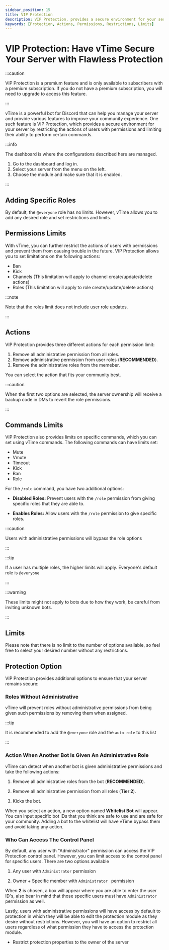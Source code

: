 ```yaml
---
sidebar_position: 15
title: VIP Protection
description: VIP Protection, provides a secure environment for your server by restricting the actions of users with permissions and limiting their ability to perform certain commands and actions.
keywords: [Protection, Actions, Permissions, Restrictions, Limits]
---
```


# VIP Protection: Have vTime Secure Your Server with Flawless Protection

:::caution

VIP Protection is a premium feature and is only available to subscribers with a premium subscription. If you do not have a premium subscription, you will need to upgrade to access this feature.

:::

vTime is a powerful bot for Discord that can help you manage your server and provide various features to improve your community experience. One such feature is VIP Protection, which provides a secure environment for your server by restricting the actions of users with permissions and limiting their ability to perform certain commands.

:::info

The dashboard is where the configurations described here are managed.

1. Go to the dashboard and log in.
2. Select your server from the menu on the left.
3. Choose the module and make sure that it is enabled.

:::

## Adding Specific Roles

By default, the `@everyone` role has no limits. However, vTime allows you to add any desired role and set restrictions and limits.

## Permissions Limits

With vTime, you can further restrict the actions of users with permissions and prevent them from causing trouble in the future. VIP Protection allows you to set limitations on the following actions:

- Ban
- Kick
- Channels (This limitation will apply to channel create/update/delete actions)
- Roles (This limitation will apply to role create/update/delete actions)

:::note

Note that the roles limit does not include user role updates.

:::

## Actions

VIP Protection provides three different actions for each permission limit:

1. Remove all administrative permission from all roles.
2. Remove administrative permission from user roles (**RECOMMENDED**).
3. Remove the administrative roles from the memeber.

You can select the action that fits your community best.

:::caution

When the first two options are selected, the server ownership will receive a backup code in DMs to revert the role permissions.

:::

## Commands Limits

VIP Protection also provides limits on specific commands, which you can set using vTime commands. The following commands can have limits set:

- Mute
- Vmute
- Timeout
- Kick
- Ban
- Role

For the `/role` command, you have two additional options:

- **Disabled Roles:** Prevent users with the `/role` permission from giving specific roles that they are able to.

- **Enables Roles:** Allow users with the `/role` permission to give specific roles.

:::caution

Users with administrative permissions will bypass the role options

:::

:::tip

If a user has multiple roles, the higher limits will apply. Everyone's default role is `@everyone`

:::

:::warning

These limits might not apply to bots due to how they work, be careful from inviting unknown bots.

:::

## Limits

Please note that there is no limit to the number of options available, so feel free to select your desired number without any restrictions.

## Protection Option

VIP Protection provides additional options to ensure that your server remains secure:

### Roles Without Administrative

vTime will prevent roles without administrative permissions from being given such permissions by removing them when assigned.

:::tip

It is recommended to add the `@everyone` role and the `auto role` to this list

:::

### Action When Another Bot Is Given An Administrative Role

vTime can detect when another bot is given administrative permissions and take the following actions:

1. Remove all administrative roles from the bot (**RECOMMENDED**).

2. Remove all administrative permission from all roles (**Tier 2**).

3. Kicks the bot.

When you select an action, a new option named **Whitelist Bot** will appear. You can input specific bot IDs that you think are safe to use and are safe for your community. Adding a bot to the whitelist will have vTime bypass them and avoid taking any action.

### Who Can Access The Control Panel

By default, any user with "Administrator" permission can access the VIP Protection control panel. However, you can limit access to the control panel for specific users. There are two options available

1. Any user with `Administrator` permission

2. Owner + Specific member with `Administrator ` permission

When **2** is chosen, a box will appear where you are able to enter the user ID's, also bear in mind that those specific users must have `Administrator` permission as well.

Lastly, users with administrative permissions will have access by default to protection in which they will be able to edit the protection module as they desire without restrictions. However, you will have an option to restrict all users regardless of what permission they have to access the protection module.

- Restrict protection properties to the owner of the server
